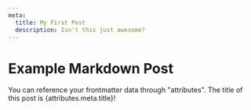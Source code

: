 ```yaml
---
meta:
  title: My First Post
  description: Isn't this just awesome?
---
```


# Example Markdown Post

You can reference your frontmatter data through "attributes". The title of this post is {attributes.meta.title}!